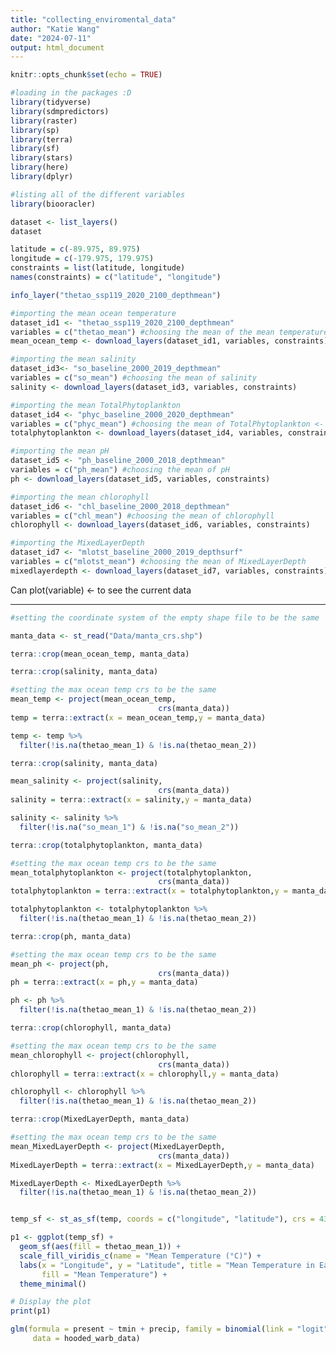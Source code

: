 ```yaml
---
title: "collecting_enviromental_data"
author: "Katie Wang"
date: "2024-07-11"
output: html_document
---
```


```r
knitr::opts_chunk$set(echo = TRUE)
```

```r
#loading in the packages :D
library(tidyverse)
library(sdmpredictors)
library(raster)
library(sp)
library(terra)
library(sf)
library(stars)
library(here)
library(dplyr)
```

```r
#listing all of the different variables 
library(biooracler)

dataset <- list_layers()
dataset
```

```r
latitude = c(-89.975, 89.975)
longitude = c(-179.975, 179.975)
constraints = list(latitude, longitude)
names(constraints) = c("latitude", "longitude")
```

```r
info_layer("thetao_ssp119_2020_2100_depthmean")
```


```r
#importing the mean ocean temperature
dataset_id1 <- "thetao_ssp119_2020_2100_depthmean"
variables = c("thetao_mean") #choosing the mean of the mean temperature 
mean_ocean_temp <- download_layers(dataset_id1, variables, constraints)
```

```r
#importing the mean salinity
dataset_id3<- "so_baseline_2000_2019_depthmean"
variables = c("so_mean") #choosing the mean of salinity
salinity <- download_layers(dataset_id3, variables, constraints)
```

```r
#importing the mean TotalPhytoplankton
dataset_id4 <- "phyc_baseline_2000_2020_depthmean"
variables = c("phyc_mean") #choosing the mean of TotalPhytoplankton <- can be rep of primary productivity
totalphytoplankton <- download_layers(dataset_id4, variables, constraints)
```

```r
#importing the mean pH
dataset_id5 <- "ph_baseline_2000_2018_depthmean"
variables = c("ph_mean") #choosing the mean of pH
ph <- download_layers(dataset_id5, variables, constraints)
```

```r
#importing the mean chlorophyll
dataset_id6 <- "chl_baseline_2000_2018_depthmean"
variables = c("chl_mean") #choosing the mean of chlorophyll
chlorophyll <- download_layers(dataset_id6, variables, constraints)
```

```r
#importing the MixedLayerDepth
dataset_id7 <- "mlotst_baseline_2000_2019_depthsurf"
variables = c("mlotst_mean") #choosing the mean of MixedLayerDepth
mixedlayerdepth <- download_layers(dataset_id7, variables, constraints)
```

Can plot(variable) <- to see the current data

----------------------------------------------------------------------------------------------

```r
#setting the coordinate system of the empty shape file to be the same

manta_data <- st_read("Data/manta_crs.shp")
```
```r
terra::crop(mean_ocean_temp, manta_data)

```
```r
terra::crop(salinity, manta_data)
```



```r
#setting the max ocean temp crs to be the same
mean_temp <- project(mean_ocean_temp,
                                 crs(manta_data))
temp = terra::extract(x = mean_ocean_temp,y = manta_data)
```

```r
temp <- temp %>%
  filter(!is.na(thetao_mean_1) & !is.na(thetao_mean_2))
```

```r
terra::crop(salinity, manta_data)
```


```r
mean_salinity <- project(salinity,
                                 crs(manta_data))
salinity = terra::extract(x = salinity,y = manta_data)
```

```r
salinity <- salinity %>%
  filter(!is.na("so_mean_1") & !is.na("so_mean_2")) 
```


```r
terra::crop(totalphytoplankton, manta_data)
```

```r
#setting the max ocean temp crs to be the same
mean_totalphytoplankton <- project(totalphytoplankton,
                                 crs(manta_data))
totalphytoplankton = terra::extract(x = totalphytoplankton,y = manta_data)
```

```r
totalphytoplankton <- totalphytoplankton %>%
  filter(!is.na(thetao_mean_1) & !is.na(thetao_mean_2))
```

```r
terra::crop(ph, manta_data)
```


```r
#setting the max ocean temp crs to be the same
mean_ph <- project(ph,
                                 crs(manta_data))
ph = terra::extract(x = ph,y = manta_data)
```

```r
ph <- ph %>%
  filter(!is.na(thetao_mean_1) & !is.na(thetao_mean_2))
```

```r
terra::crop(chlorophyll, manta_data)
```


```r
#setting the max ocean temp crs to be the same
mean_chlorophyll <- project(chlorophyll,
                                 crs(manta_data))
chlorophyll = terra::extract(x = chlorophyll,y = manta_data)
```

```r
chlorophyll <- chlorophyll %>%
  filter(!is.na(thetao_mean_1) & !is.na(thetao_mean_2))
```

```r
terra::crop(MixedLayerDepth, manta_data)
```


```r
#setting the max ocean temp crs to be the same
mean_MixedLayerDepth <- project(MixedLayerDepth,
                                 crs(manta_data))
MixedLayerDepth = terra::extract(x = MixedLayerDepth,y = manta_data)
```

```r
MixedLayerDepth <- MixedLayerDepth %>%
  filter(!is.na(thetao_mean_1) & !is.na(thetao_mean_2))
```

```r

```

```r
temp_sf <- st_as_sf(temp, coords = c("longitude", "latitude"), crs = 4326)

p1 <- ggplot(temp_sf) +
  geom_sf(aes(fill = thetao_mean_1)) +
  scale_fill_viridis_c(name = "Mean Temperature (°C)") +
  labs(x = "Longitude", y = "Latitude", title = "Mean Temperature in Each MPA",
       fill = "Mean Temperature") +
  theme_minimal()

# Display the plot
print(p1)
```

```r
glm(formula = present ~ tmin + precip, family = binomial(link = "logit"), 
     data = hooded_warb_data)
```

